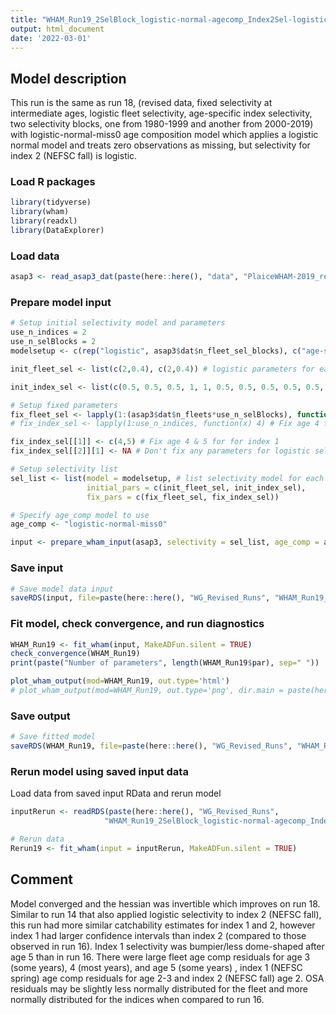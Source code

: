 ```yaml
---
title: "WHAM_Run19_2SelBlock_logistic-normal-agecomp_Index2Sel-logistic"
output: html_document
date: '2022-03-01'
---
```


## Model description
This run is the same as run 18, (revised data, fixed selectivity at intermediate ages, logistic fleet selectivity, age-specific index selectivity, two selectivity blocks, one from 1980-1999 and another from 2000-2019) with logistic-normal-miss0 age composition model which applies a logistic normal model and treats zero observations as missing, but selectivity for index 2 (NEFSC fall) is logistic.

### Load R packages
```r
library(tidyverse)
library(wham)
library(readxl)
library(DataExplorer)
```

### Load data
```r
asap3 <- read_asap3_dat(paste(here::here(), "data", "PlaiceWHAM-2019_revised_NEFSC-LW-WAA_2SelBlock.DAT", sep="/"))
```

### Prepare model input
```r
# Setup initial selectivity model and parameters
use_n_indices = 2
use_n_selBlocks = 2
modelsetup <- c(rep("logistic", asap3$dat$n_fleet_sel_blocks), c("age-specific", "logistic"))

init_fleet_sel <- list(c(2,0.4), c(2,0.4)) # logistic parameters for each selectivity block, based on model type

init_index_sel <- list(c(0.5, 0.5, 0.5, 1, 1, 0.5, 0.5, 0.5, 0.5, 0.5, 0.5), c(2,0.4))

# Setup fixed parameters
fix_fleet_sel <- lapply(1:(asap3$dat$n_fleets*use_n_selBlocks), function(x) NA) 
# fix_index_sel <- lapply(1:use_n_indices, function(x) 4) # Fix age 4 for both indices,  NA means do not fix 

fix_index_sel[[1]] <- c(4,5) # Fix age 4 & 5 for for index 1
fix_index_sel[[2]][1] <- NA # Don't fix any parameters for logistic selectivity

# Setup selectivity list
sel_list <- list(model = modelsetup, # list selectivity model for each fleet and index
                 initial_pars = c(init_fleet_sel, init_index_sel),
                 fix_pars = c(fix_fleet_sel, fix_index_sel))

# Specify age_comp model to use
age_comp <- "logistic-normal-miss0"

input <- prepare_wham_input(asap3, selectivity = sel_list, age_comp = age_comp, model_name = "WHAM_Run19") 
```

### Save input
```r
# Save model data input
saveRDS(input, file=paste(here::here(), "WG_Revised_Runs", "WHAM_Run19_2SelBlock_logistic-normal-agecomp_Index2Sel-logistic", "WHAM_Run19_input.rds", sep="/"))
```

### Fit model, check convergence, and run diagnostics
```r
WHAM_Run19 <- fit_wham(input, MakeADFun.silent = TRUE) 
check_convergence(WHAM_Run19)
print(paste("Number of parameters", length(WHAM_Run19$par), sep=" "))

plot_wham_output(mod=WHAM_Run19, out.type='html')
# plot_wham_output(mod=WHAM_Run19, out.type='png', dir.main = paste(here::here(), "WHAM_Run19", sep="/"))
```

### Save output
```r
# Save fitted model
saveRDS(WHAM_Run19, file=paste(here::here(), "WG_Revised_Runs", "WHAM_Run19_2SelBlock_logistic-normal-agecomp_Index2Sel-logistic", "WHAM_Run19_model.rds", sep="/"))
```

### Rerun model using saved input data
Load data from saved input RData and rerun model
```r
inputRerun <- readRDS(paste(here::here(), "WG_Revised_Runs",
                     "WHAM_Run19_2SelBlock_logistic-normal-agecomp_Index2Sel-logistic/WHAM_Run19_input.rds", sep="/"))

# Rerun data
Rerun19 <- fit_wham(input = inputRerun, MakeADFun.silent = TRUE)
```

## Comment
Model converged and the hessian was invertible which improves on run 18. Similar to run 14 that also applied logistic selectivity to index 2 (NEFSC fall), this run had more similar catchability estimates for index 1 and 2, however index 1 had larger confidence intervals than index 2 (compared to those observed in run 16). Index 1 selectivity was bumpier/less dome-shaped after age 5 than in run 16. There were large fleet age comp residuals for age 3 (some years), 4 (most years), and age 5 (some years) , index 1 (NEFSC spring) age comp residuals for age 2-3 and index 2 (NEFSC fall) age 2. OSA residuals may be slightly less normally distributed for the fleet and more normally distributed for the indices when compared to run 16.

